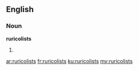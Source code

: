 ==English==

===Noun===
'''ruricolists'''

# {{obsolete}} {{plural of|[[ruricolist]]}}

[[ar:ruricolists]]
[[fr:ruricolists]]
[[ku:ruricolists]]
[[my:ruricolists]]